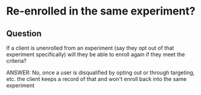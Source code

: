 # Re-enrolled in the same experiment?
## Question
If a client is unenrolled from an experiment (say they opt out of that experiment specifically) will they be able to enroll again if they meet the criteria?

ANSWER: No, once a user is disqualified by opting out or through targeting, etc. the client keeps a record of that and won't enroll back into the same experiment 
